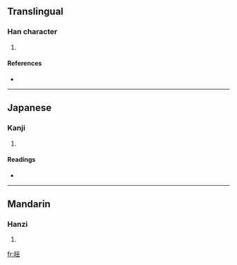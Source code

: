==Translingual==

===Han character===
{{Han char|rn=72|rad=日|as=06|sn=10|four=|canj=日土土 (AGG)}}

# {{defn|Han|sort=日06}}

====References====
* {{Han ref|kx=0494.270|dkj=13894|dj=0860.040|hdz=21505.040|uh=6646|ud=26182}}

----

==Japanese==

===Kanji===
{{ja-kanji|grade=|rs=日06}}

# {{defn|Japanese|sort=日06}}

====Readings====
* {{ja-readings|on=[[かい]] (kai)|kun=[[わかれる]] (wakareru)}}

----

==Mandarin==

===Hanzi===
{{cmn-hanzi|pin=[[kuā]] ([[kua1]]), [[kuí]] ([[kui2]])|wg=k'ua<sup>1</sup>, k'uei<sup>2</sup>}}

# {{defn|Mandarin|sort=日06}}

[[fr:晆]]
